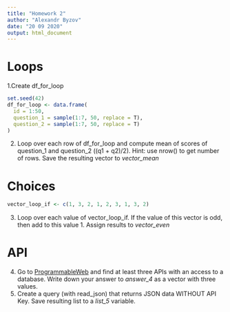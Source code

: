```yaml
---
title: "Homework 2"
author: "Alexandr Byzov"
date: "20 09 2020"
output: html_document
---
```



# Loops

1.Сreate df_for_loop
```r
set.seed(42)
df_for_loop <- data.frame(
  id = 1:50,
  question_1 = sample(1:7, 50, replace = T),
  question_2 = sample(1:7, 50, replace = T)
)
```

2. Loop over each row of df_for_loop and compute mean of scores of question_1 and question_2 ((q1 + q2)/2). Hint: use nrow() to get number of rows. Save the resulting vector to *vector_mean*

# Choices

```r
vector_loop_if <- c(1, 3, 2, 1, 2, 3, 1, 3, 2)
```

3. Loop over each value of vector_loop_if. If the value of this vector is odd, then add to this value 1. Assign results to *vector_even*

# API

4. Go to [ProgrammableWeb](https://www.programmableweb.com/) and find at least three APIs with an access to a database. Write down your answer to *answer_4* as a vector with three values.
5. Create a query (with read_json) that returns JSON data WITHOUT API Key. Save resulting list to a *list_5* variable.


